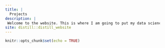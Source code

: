 ```yaml
---
title: |
  Projects
description: |
 Welcome to the website. This is where I am going to put my data science projects.
site: distill::distill_website
---
```


```r
knitr::opts_chunk$set(echo = TRUE)
```

